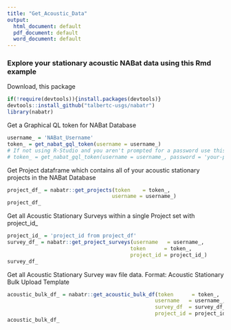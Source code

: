 ```yaml
---
title: "Get_Acoustic_Data"
output:
  html_document: default
  pdf_document: default
  word_document: default
---
```


### Explore your stationary acoustic NABat data using this Rmd example

Download, this package
```r
if(!require(devtools)){install.packages(devtools)}
devtools::install_github("talbertc-usgs/nabatr")
library(nabatr)
```

Get a Graphical QL token for NABat Database
```r
username_ = 'NABat_Username'
token_ = get_nabat_gql_token(username = username_)
# If not using R-Studio and you aren't prompted for a password use this:
# token_ = get_nabat_gql_token(username = username_, password = 'your-password')
```

Get Project dataframe which contains all of your acoustic stationary 
  projects in the NABat Database
```r
project_df_ = nabatr::get_projects(token    = token_, 
                                  username = username_)
project_df_
```

Get all Acoustic Stationary Surveys within a single Project set with project_id_
```r
project_id_ = 'project_id from project_df'
survey_df_ = nabatr::get_project_surveys(username   = username_,
                                        token      = token_,
                                        project_id = project_id_)
survey_df_
```

Get all Acoustic Stationary Survey wav file data.  Format: Acoustic Stationary Bulk Upload Template
```r
acoustic_bulk_df_ = nabatr::get_acoustic_bulk_df(token      = token_, 
                                                username   = username_, 
                                                survey_df  = survey_df_,
                                                project_id = project_id_)
acoustic_bulk_df_
```
